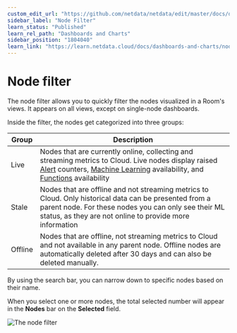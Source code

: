 ```yaml
---
custom_edit_url: "https://github.com/netdata/netdata/edit/master/docs/dashboards-and-charts/node-filter.md"
sidebar_label: "Node Filter"
learn_status: "Published"
learn_rel_path: "Dashboards and Charts"
sidebar_position: "1804040"
learn_link: "https://learn.netdata.cloud/docs/dashboards-and-charts/node-filter"
---
```


# Node filter

The node filter allows you to quickly filter the nodes visualized in a Room's views. It appears on all views, except on single-node dashboards.

Inside the filter, the nodes get categorized into three groups:

| Group   | Description                                                                                                                                                                                                                                                                                    |
|---------|------------------------------------------------------------------------------------------------------------------------------------------------------------------------------------------------------------------------------------------------------------------------------------------------|
| Live    | Nodes that are currently online, collecting and streaming metrics to Cloud. Live nodes display raised [Alert](/docs/dashboards-and-charts/tabs/alerts) counters, [Machine Learning](https://github.com/netdata/netdata/blob/master/src/ml/README.md) availability, and [Functions](/docs/top-monitoring-netdata-functions) availability |
| Stale   | Nodes that are offline and not streaming metrics to Cloud. Only historical data can be presented from a parent node. For these nodes you can only see their ML status, as they are not online to provide more information                                                                      |
| Offline | Nodes that are offline, not streaming metrics to Cloud and not available in any parent node. Offline nodes are automatically deleted after 30 days and can also be deleted manually.                                                                                                           |

By using the search bar, you can narrow down to specific nodes based on their name.

When you select one or more nodes, the total selected number will appear in the **Nodes** bar on the **Selected** field.

![The node filter](https://user-images.githubusercontent.com/70198089/225249850-60ce4fcc-4398-4412-a6b5-6082308f4e60.png)
